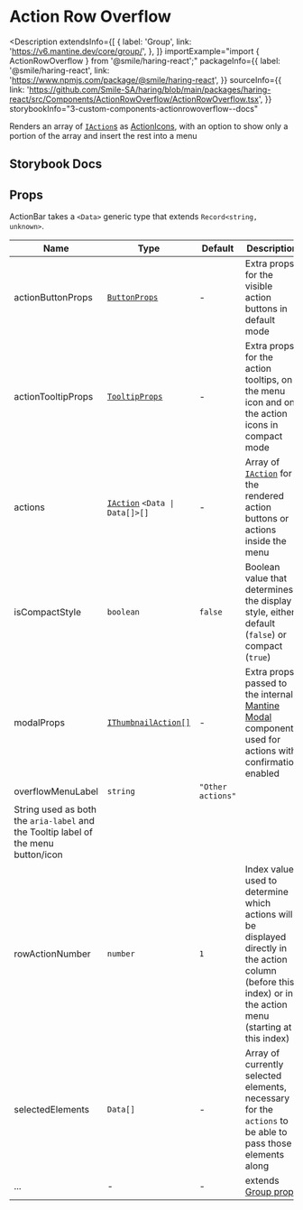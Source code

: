 # Action Row Overflow

<Description
  extendsInfo={[
    {
      label: 'Group',
      link: 'https://v6.mantine.dev/core/group/',
    },
  ]}
  importExample="import { ActionRowOverflow } from '@smile/haring-react';"
  packageInfo={{
    label: '@smile/haring-react',
    link: 'https://www.npmjs.com/package/@smile/haring-react',
  }}
  sourceInfo={{
    link: 'https://github.com/Smile-SA/haring/blob/main/packages/haring-react/src/Components/ActionRowOverflow/ActionRowOverflow.tsx',
  }}
  storybookInfo="3-custom-components-actionrowoverflow--docs"
>
  Renders an array of [`IAction`s](../../shared-types/actions#iactiont) as
  [ActionIcons](https://v6.mantine.dev/core/action-icon/), with an option to
  show only a portion of the array and insert the rest into a menu
</Description>

## Storybook Docs

<StorybookEmbed
  storyId="3-custom-components-actionrowoverflow--docs"
  height="820"
/>

## Props

ActionBar takes a `<Data>` generic type that extends `Record<string, unknown>`.

| Name                                                                               | Type                                                           | Default           | Description                                                                                                                                                    |
| ---------------------------------------------------------------------------------- | -------------------------------------------------------------- | ----------------- | -------------------------------------------------------------------------------------------------------------------------------------------------------------- |
| actionButtonProps                                                                  | [`ButtonProps`](https://v6.mantine.dev/core/button/?t=props)   | -                 | Extra props for the visible action buttons in default mode                                                                                                     |
| actionTooltipProps                                                                 | [`TooltipProps`](https://v6.mantine.dev/core/tooltip/?t=props) | -                 | Extra props for the action tooltips, on the menu icon and on the action icons in compact mode                                                                  |
| actions                                                                            | [`IAction`](./thumbnail#ithumbnailaction) `<Data \| Data[]>[]` | -                 | Array of [`IAction`](../../shared-types/actions#iactiont) for the rendered action buttons or actions inside the menu                                           |
| isCompactStyle                                                                     | `boolean`                                                      | `false`           | Boolean value that determines the display style, either default (`false`) or compact (`true`)                                                                  |
| modalProps                                                                         | [`IThumbnailAction[]`](./thumbnail#ithumbnailaction)           | -                 | Extra props passed to the internal [Mantine Modal](https://v6.mantine.dev/core/modal/) component, used for actions with confirmation enabled                   |
| overflowMenuLabel                                                                  | `string`                                                       | `"Other actions"` |
| String used as both the `aria-label` and the Tooltip label of the menu button/icon |
| rowActionNumber                                                                    | `number`                                                       | `1`               | Index value used to determine which actions will be displayed directly in the action column (before this index) or in the action menu (starting at this index) |
| selectedElements <Required/>                                                       | `Data[]`                                                       | -                 | Array of currently selected elements, necessary for the `actions` to be able to pass those elements along                                                      |
| ...                                                                                | -                                                              | -                 | extends [Group props](https://v6.mantine.dev/core/group/?t=props)                                                                                              |
